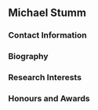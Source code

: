 ## Michael Stumm

### Contact Information

### Biography

### Research Interests

### Honours and Awards
